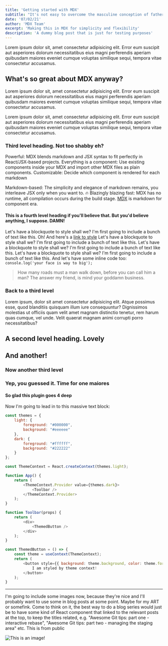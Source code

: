 ```yaml
---
title: 'Getting started with MDX'
subtitle: "It's not easy to overcome the masculine conception of fatherhood."
date: '07/02/21'
author: 'MDX Team'
excerpt: 'Making this in MDX for simplicity and flexibility'
description: 'A dummy blog post that is just for testing purposes'
---
```


<Dropcap>
    Lorem ipsum dolor sit, amet consectetur adipisicing elit. Error eum suscipit aut asperiores
    dolorum necessitatibus eius magni perferendis aperiam quibusdam maiores eveniet cumque voluptas
    similique sequi, tempora vitae consectetur accusamus.
</Dropcap>

## What's so great about MDX anyway?

Lorem ipsum dolor sit, amet consectetur adipisicing elit. Error eum suscipit aut asperiores
dolorum necessitatibus eius magni perferendis aperiam quibusdam maiores eveniet cumque voluptas
similique sequi, tempora vitae consectetur accusamus.

Lorem ipsum dolor sit, amet consectetur adipisicing elit. Error eum suscipit aut asperiores
dolorum necessitatibus eius magni perferendis aperiam quibusdam maiores eveniet cumque voluptas
similique sequi, tempora vitae consectetur accusamus.

### Third level heading. Not too shabby eh?

Powerful: MDX blends markdown and JSX syntax to fit perfectly in
React/JSX-based projects.
Everything is a component: Use existing components inside your
MDX and import other MDX files as plain components.
Customizable: Decide which component is rendered for each markdown

Markdown-based: The simplicity and elegance of markdown remains,
you interleave JSX only when you want to.
🔥 Blazingly blazing fast: MDX has no runtime, all compilation occurs
during the build stage.
[MDX](https://mdxjs.com) is markdown for component era.

#### This is a fourth level heading if you'll believe that. But you'd believe anything, I suppose. DAMN!

Let's have a blockquote to style shall we? I'm first going to include a bunch of text like this. Oh! And here's a [link to style](https://www.google.com)
Let's have a blockquote to style shall we? I'm first going to include a bunch of text like this.
Let's have a blockquote to style shall we? I'm first going to include a bunch of text like this.
Let's have a blockquote to style shall we? I'm first going to include a bunch of text like this. And let's
have some inline code too: `console.log('your face is way to big');`

> How many roads must a man walk down, before you can call him a man?
> The answer my friend, is mind your goddamn business.

### Back to a third level

Lorem ipsum, dolor sit amet consectetur adipisicing elit. Atque possimus esse, quod blanditiis quisquam illum iure consequuntur?
Dignissimos molestias ut officiis quam velit amet magnam distinctio tenetur, rem harum quas cumque, vel unde.
Velit quaerat magnam animi corrupti porro necessitatibus?

## A second level heading. Lovely

## And another!

### Now another third level

### Yep, you guessed it. Time for one maiores

#### So glad this plugin goes 4 deep

Now I'm going to lead in to this massive text block:

```jsx{1}:index.js
const themes = {
    light: {
        foreground: "#000000",
        background: "#eeeeee"
    },
    dark: {
        foreground: "#ffffff",
        background: "#222222"
    }
};

const ThemeContext = React.createContext(themes.light);

function App() {
    return (
        <ThemeContext.Provider value={themes.dark}>
            <Toolbar />
        </ThemeContext.Provider>
    );
}

function Toolbar(props) {
    return (
        <div>
            <ThemedButton />
        </div>
    );
}

const ThemedButton = () => {
    const theme = useContext(ThemeContext);
    return (
        <button style={{ background: theme.background, color: theme.foreground }}>
            I am styled by theme context!
        </button>
    );
}
```

---

I'm going to include some images now, because they're nice and I'll probably want to use some in blog posts at some point. Maybe for my ART or somefink.
Come to think on it, the best way to do a blog series would just be to have some kind of React component that linked to the relevant posts at the top,
to keep the titles related, e.g. "Awesome Git tips: part one - interactive rebase", "Awesome Git tips: part two - managing the staging area" etc.
This is from public

<img src="/cog.png" width={400} height={400} alt="This is an image!" />
